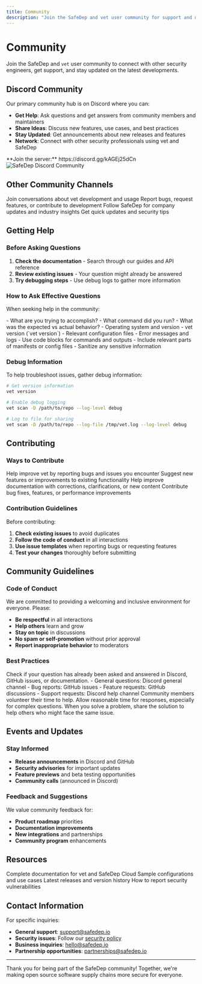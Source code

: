 ```yaml
---
title: Community
description: "Join the SafeDep and vet user community for support and discussions"
---
```


# Community

Join the SafeDep and `vet` user community to connect with other security engineers, get support, and stay updated on the latest developments.

## Discord Community

Our primary community hub is on Discord where you can:

- **Get Help**: Ask questions and get answers from community members and maintainers
- **Share Ideas**: Discuss new features, use cases, and best practices  
- **Stay Updated**: Get announcements about new releases and features
- **Network**: Connect with other security professionals using vet and SafeDep

<Card title="Join SafeDep Discord" icon="discord" href="https://discord.gg/kAGEj25dCn">
  **Join the server:** https://discord.gg/kAGEj25dCn
</Card>

<img src="/images/safedep-discord.png" alt="SafeDep Discord Community" />

## Other Community Channels

<CardGroup cols={2}>
  <Card title="GitHub Discussions" icon="github" href="https://github.com/safedep/vet/discussions">
    Join conversations about vet development and usage
  </Card>
  <Card title="GitHub Issues" icon="bug" href="https://github.com/safedep/vet/issues">
    Report bugs, request features, or contribute to development
  </Card>
  <Card title="LinkedIn" icon="linkedin" href="https://linkedin.com/company/safedep">
    Follow SafeDep for company updates and industry insights
  </Card>
  <Card title="Twitter/X" icon="twitter" href="https://x.com/safedepio">
    Get quick updates and security tips
  </Card>
</CardGroup>

## Getting Help

### Before Asking Questions

1. **Check the documentation** - Search through our guides and API reference
2. **Review existing issues** - Your question might already be answered
3. **Try debugging steps** - Use debug logs to gather more information

### How to Ask Effective Questions

When seeking help in the community:

<AccordionGroup>
  <Accordion title="Provide Context">
    - What are you trying to accomplish?
    - What command did you run?
    - What was the expected vs actual behavior?
  </Accordion>
  
  <Accordion title="Include Details">
    - Operating system and version
    - vet version (`vet version`)
    - Relevant configuration files
    - Error messages and logs
  </Accordion>
  
  <Accordion title="Share Code/Commands">
    - Use code blocks for commands and outputs
    - Include relevant parts of manifests or config files
    - Sanitize any sensitive information
  </Accordion>
</AccordionGroup>

### Debug Information

To help troubleshoot issues, gather debug information:

```bash
# Get version information
vet version

# Enable debug logging
vet scan -D /path/to/repo --log-level debug

# Log to file for sharing
vet scan -D /path/to/repo --log-file /tmp/vet.log --log-level debug
```

## Contributing

### Ways to Contribute

<CardGroup cols={2}>
  <Card title="Report Issues" icon="exclamation-triangle">
    Help improve vet by reporting bugs and issues you encounter
  </Card>
  <Card title="Feature Requests" icon="lightbulb">
    Suggest new features or improvements to existing functionality
  </Card>
  <Card title="Documentation" icon="book">
    Help improve documentation with corrections, clarifications, or new content
  </Card>
  <Card title="Code Contributions" icon="code">
    Contribute bug fixes, features, or performance improvements
  </Card>
</CardGroup>

### Contribution Guidelines

Before contributing:

1. **Check existing issues** to avoid duplicates
2. **Follow the code of conduct** in all interactions
3. **Use issue templates** when reporting bugs or requesting features
4. **Test your changes** thoroughly before submitting

## Community Guidelines

### Code of Conduct

We are committed to providing a welcoming and inclusive environment for everyone. Please:

- **Be respectful** in all interactions
- **Help others** learn and grow
- **Stay on topic** in discussions
- **No spam or self-promotion** without prior approval
- **Report inappropriate behavior** to moderators

### Best Practices

<AccordionGroup>
  <Accordion title="Search Before Posting">
    Check if your question has already been asked and answered in Discord, GitHub issues, or documentation.
  </Accordion>
  
  <Accordion title="Use Appropriate Channels">
    - General questions: Discord general channel
    - Bug reports: GitHub issues
    - Feature requests: GitHub discussions
    - Support requests: Discord help channel
  </Accordion>
  
  <Accordion title="Be Patient">
    Community members volunteer their time to help. Allow reasonable time for responses, especially for complex questions.
  </Accordion>
  
  <Accordion title="Share Solutions">
    When you solve a problem, share the solution to help others who might face the same issue.
  </Accordion>
</AccordionGroup>

## Events and Updates

### Stay Informed

- **Release announcements** in Discord and GitHub
- **Security advisories** for important updates
- **Feature previews** and beta testing opportunities
- **Community calls** (announced in Discord)

### Feedback and Suggestions

We value community feedback for:

- **Product roadmap** priorities
- **Documentation improvements**
- **New integrations** and partnerships
- **Community program** enhancements

## Resources

<CardGroup cols={2}>
  <Card title="Documentation" icon="book" href="/introduction">
    Complete documentation for vet and SafeDep Cloud
  </Card>
  <Card title="Examples Repository" icon="code" href="https://github.com/safedep/vet/tree/main/examples">
    Sample configurations and use cases
  </Card>
  <Card title="Changelog" icon="list" href="https://github.com/safedep/vet/releases">
    Latest releases and version history
  </Card>
  <Card title="Security Policy" icon="shield-check" href="https://github.com/safedep/vet/security/policy">
    How to report security vulnerabilities
  </Card>
</CardGroup>

## Contact Information

For specific inquiries:

- **General support**: [support@safedep.io](mailto:support@safedep.io)
- **Security issues**: Follow our [security policy](https://github.com/safedep/vet/security/policy)
- **Business inquiries**: [hello@safedep.io](mailto:hello@safedep.io)
- **Partnership opportunities**: [partnerships@safedep.io](mailto:partnerships@safedep.io)

---

Thank you for being part of the SafeDep community! Together, we're making open source software supply chains more secure for everyone.